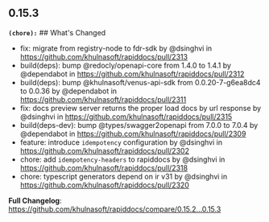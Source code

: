 ## 0.15.3
**`(chore):`** ## What's Changed
* fix: migrate from registry-node to fdr-sdk by @dsinghvi in https://github.com/khulnasoft/rapiddocs/pull/2313
* build(deps): bump @redocly/openapi-core from 1.4.0 to 1.4.1 by @dependabot in https://github.com/khulnasoft/rapiddocs/pull/2312
* build(deps): bump @khulnasoft/venus-api-sdk from 0.0.20-7-g6ea8dc4 to 0.0.36 by @dependabot in https://github.com/khulnasoft/rapiddocs/pull/2311
* fix: docs preview server returns the proper load docs by url response by @dsinghvi in https://github.com/khulnasoft/rapiddocs/pull/2315
* build(deps-dev): bump @types/swagger2openapi from 7.0.0 to 7.0.4 by @dependabot in https://github.com/khulnasoft/rapiddocs/pull/2309
* feature: introduce `idempotency` configuration by @dsinghvi in https://github.com/khulnasoft/rapiddocs/pull/2302
* chore: add `idempotency-headers` to rapiddocs  by @dsinghvi in https://github.com/khulnasoft/rapiddocs/pull/2318
* chore: typescript generators depend on ir v31 by @dsinghvi in https://github.com/khulnasoft/rapiddocs/pull/2320


**Full Changelog**: https://github.com/khulnasoft/rapiddocs/compare/0.15.2...0.15.3

